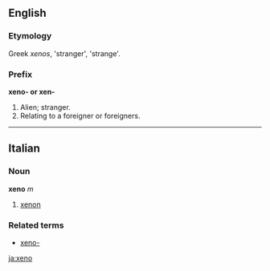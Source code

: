 ==English==
===Etymology===
Greek ''xenos'', 'stranger', 'strange'.
===Prefix===
'''xeno- or xen-'''
#Alien; stranger.
#Relating to a foreigner or foreigners.

----
==Italian==
===Noun===
'''xeno''' ''m''

# [[xenon]]

===Related terms===
*[[xeno-]]
[[ja:xeno]]